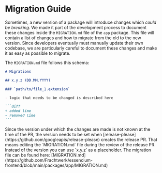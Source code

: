 
# Migration Guide

Sometimes, a new version of a package will introduce changes which _could be breaking_. We made it part of the development process to document these changes inside the `MIGRATION.md` file of the `app` package. This file will contain a list of changes and how to migrate from the old to the new version.
Since developers eventually must manually update their own codebase, we are particularly careful to document these changes and make it as easy as possible to migrate.

The `MIGRATION.md` file follows this schema:

````markdown copy
# Migrations

## x.y.z (DD.MM.YYYY)

### `path/to/file_1.extension`

- logic that needs to be changed is described here

```diff
+ added line
- removed line
```
````

<Callout emoji="⚠️" type="warning">
  Since the version under which the changes are made is not known at the time of
  the PR, the version needs to be set when
  [release-please](https://github.com/googleapis/release-please) creates the
  release PR. That means editing the `MIGRATION.md` file during the review of
  the release PR. Instead of the version you can use `x.y.z` as a placeholder.
</Callout>

<Callout emoji="ℹ️" type="info">
  The migration file can be found here:
  [MIGRATION.md](https://github.com/Frachtwerk/essencium-frontend/blob/main/packages/app/MIGRATION.md)
</Callout>
